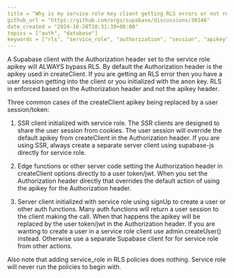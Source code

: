 ```yaml
---
title = "Why is my service role key client getting RLS errors or not returning data?"
github_url = "https://github.com/orgs/supabase/discussions/30146"
date_created = "2024-10-28T18:31:39+00:00"
topics = ["auth", "database"]
keywords = ["rls", "service_role", "authorization", "session", "apikey"]
---
```


A Supabase client with the Authorization header set to the service role apikey will ALWAYS bypass RLS. By default the Authorization header is the apikey used in createClient. If you are getting an RLS error then you have a user session getting into the client or you initialized with the anon key. RLS in enforced based on the Authorization header and not the apikey header.

Three common cases of the createClient apikey being replaced by a user session/token:

1. SSR client initialized with service role. The SSR clients are designed to share the user session from cookies. The user session will override the default apikey from createClient in the Authorization header. If you are using SSR, always create a separate server client using supabase-js directly for service role.

2. Edge functions or other server code setting the Authorization header in createClient options directly to a user token/jwt. When you set the Authorization header directly that overrides the default action of using the apikey for the Authorization header.

3. Server client initialized with service role using signUp to create a user or other auth functions. Many auth functions will return a user session to the client making the call. When that happens the apikey will be replaced by the user token/jwt in the Authorization header. If you are wanting to create a user in a service role client use admin.createUser() instead. Otherwise use a separate Supabase client for for service role from other actions.

Also note that adding service_role in RLS policies does nothing. Service role will never run the policies to begin with.
